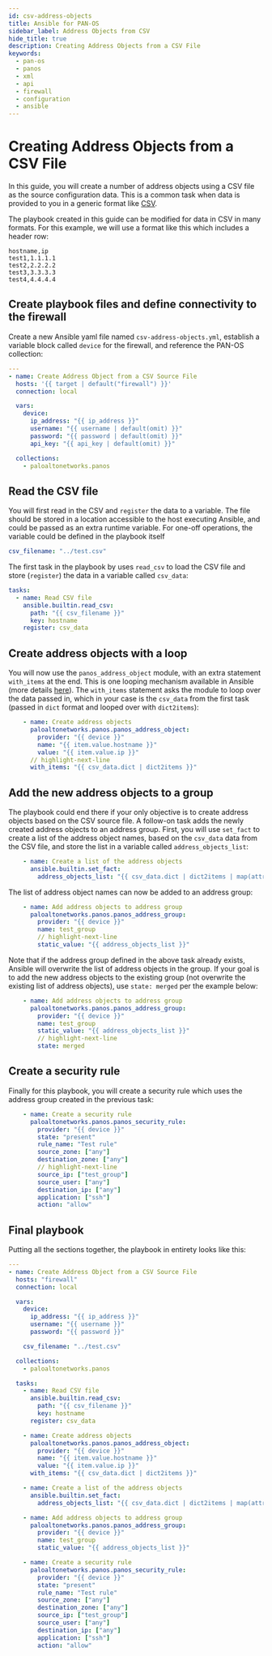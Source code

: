 ```yaml
---
id: csv-address-objects
title: Ansible for PAN-OS
sidebar_label: Address Objects from CSV
hide_title: true
description: Creating Address Objects from a CSV File
keywords:
  - pan-os
  - panos
  - xml
  - api
  - firewall
  - configuration
  - ansible
---
```



# Creating Address Objects from a CSV File

In this guide, you will create a number of address objects using a CSV file as the source configuration data. This is a common task when data is provided to you in a generic format like [CSV](https://en.wikipedia.org/wiki/Comma-separated_values).

The playbook created in this guide can be modified for data in CSV in many formats. For this example, we will use a format like this which includes a header row:

```csv
hostname,ip
test1,1.1.1.1
test2,2.2.2.2
test3,3.3.3.3
test4,4.4.4.4
```

<Assumptions />

<LabGuidance />

## Create playbook files and define connectivity to the firewall

Create a new Ansible yaml file named `csv-address-objects.yml`, establish a variable block called `device` for the firewall, and reference the PAN-OS collection:

```yaml
---
- name: Create Address Object from a CSV Source File
  hosts: '{{ target | default("firewall") }}'
  connection: local

  vars:
    device:
      ip_address: "{{ ip_address }}"
      username: "{{ username | default(omit) }}"
      password: "{{ password | default(omit) }}"
      api_key: "{{ api_key | default(omit) }}"

  collections:
    - paloaltonetworks.panos
```

## Read the CSV file

You will first read in the CSV and `register` the data to a variable. The file should be stored in a location accessible to the host executing Ansible, and could be passed as an extra runtime variable. For one-off operations, the variable could be defined in the playbook itself

```yaml
csv_filename: "../test.csv"
```

The first task in the playbook by uses `read_csv` to load the CSV file and store (`register`) the data in a variable called `csv_data`:

```yaml
tasks:
  - name: Read CSV file
    ansible.builtin.read_csv:
      path: "{{ csv_filename }}"
      key: hostname
    register: csv_data
```

## Create address objects with a loop

You will now use the `panos_address_object` module, with an extra statement `with_items` at the end. This is one looping mechanism available in Ansible (more details [here](https://docs.ansible.com/ansible/latest/user_guide/playbooks_loops.html)). The `with_items` statement asks the module to loop over the data passed in, which in your case is the `csv_data` from the first task (passed in `dict` format and looped over with `dict2items`):

```yaml
    - name: Create address objects
      paloaltonetworks.panos.panos_address_object:
        provider: "{{ device }}"
        name: "{{ item.value.hostname }}"
        value: "{{ item.value.ip }}"
      // highlight-next-line
      with_items: "{{ csv_data.dict | dict2items }}"
```

## Add the new address objects to a group

The playbook could end there if your only objective is to create address objects based on the CSV source file. A follow-on task adds the newly created address objects to an address group. First, you will use `set_fact` to create a list of the address object names, based on the `csv_data` data from the CSV file, and store the list in a variable called `address_objects_list`:

```yaml
    - name: Create a list of the address objects
      ansible.builtin.set_fact:
        address_objects_list: "{{ csv_data.dict | dict2items | map(attribute='key') | list }}"
```

The list of address object names can now be added to an address group:

```yaml
    - name: Add address objects to address group
      paloaltonetworks.panos.panos_address_group:
        provider: "{{ device }}"
        name: test_group
        // highlight-next-line
        static_value: "{{ address_objects_list }}"
```

Note that if the address group defined in the above task already exists, Ansible will overwrite the list of address objects in the group. If your goal is to add the new address objects to the existing group (not overwrite the existing list of address objects), use `state: merged` per the example below:

```yaml
    - name: Add address objects to address group
      paloaltonetworks.panos.panos_address_group:
        provider: "{{ device }}"
        name: test_group
        static_value: "{{ address_objects_list }}"
        // highlight-next-line
        state: merged
```

## Create a security rule

Finally for this playbook, you will create a security rule which uses the address group created in the previous task:

```yaml
    - name: Create a security rule
      paloaltonetworks.panos.panos_security_rule:
        provider: "{{ device }}"
        state: "present"
        rule_name: "Test rule"
        source_zone: ["any"]
        destination_zone: ["any"]
        // highlight-next-line
        source_ip: ["test_group"]
        source_user: ["any"]
        destination_ip: ["any"]
        application: ["ssh"]
        action: "allow"
```

## Final playbook

Putting all the sections together, the playbook in entirety looks like this:

```yaml
---
- name: Create Address Object from a CSV Source File
  hosts: "firewall"
  connection: local

  vars:
    device:
      ip_address: "{{ ip_address }}"
      username: "{{ username }}"
      password: "{{ password }}"

    csv_filename: "../test.csv"

  collections:
    - paloaltonetworks.panos

  tasks:
    - name: Read CSV file
      ansible.builtin.read_csv:
        path: "{{ csv_filename }}"
        key: hostname
      register: csv_data

    - name: Create address objects
      paloaltonetworks.panos.panos_address_object:
        provider: "{{ device }}"
        name: "{{ item.value.hostname }}"
        value: "{{ item.value.ip }}"
      with_items: "{{ csv_data.dict | dict2items }}"

    - name: Create a list of the address objects
      ansible.builtin.set_fact:
        address_objects_list: "{{ csv_data.dict | dict2items | map(attribute='key') | list }}"

    - name: Add address objects to address group
      paloaltonetworks.panos.panos_address_group:
        provider: "{{ device }}"
        name: test_group
        static_value: "{{ address_objects_list }}"

    - name: Create a security rule
      paloaltonetworks.panos.panos_security_rule:
        provider: "{{ device }}"
        state: "present"
        rule_name: "Test rule"
        source_zone: ["any"]
        destination_zone: ["any"]
        source_ip: ["test_group"]
        source_user: ["any"]
        destination_ip: ["any"]
        application: ["ssh"]
        action: "allow"
```
